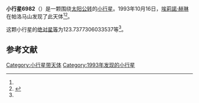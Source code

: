 {{Infobox planet
| bgcolour = #FFFFC0
| name = 6982
| symbol = 
| image = 
| caption = 
| discovery = yes
| discovery_ref = 
| discoverer = [[埃莉諾·赫琳|埃莉諾·赫琳]]
| discovery_site = [[帕洛马山|帕洛马山]] 
| discovered = 1993年10月16日
| designations = yes
| mp_name = 
| named_after = 
| alt_names = 1993 UA3/ 1933 SK / 1980 RS3 / 1984 ND / 1989 UV6
| mp_category = [[主带小行星|主带小行星]]
| orbit_ref = <ref name="a">[http://ssd.jpl.nasa.gov/sbdb.cgi?sstr=6982 6982] {{Wayback|url=http://ssd.jpl.nasa.gov/sbdb.cgi?sstr=6982 |date=20200820185411 }}，小行星數據庫瀏覽器（JPL Small-Body Database Browser）－[[美国国家航空航天局|美国国家航空航天局]]喷气推进实验室</ref>
| epoch = 2456400.5 (2013年4月18日更新)
| aphelion = {{convert|3.128572569086624|AU|km|3|abbr=on|lk=out}}
| perihelion = {{convert|2.153443194177158|AU|km|3|abbr=on}}
| semimajor = {{convert|2.641007881631891|AU|km|3|abbr=on}}
| eccentricity = 0.184613113
| period = 1567.663955 [[日|日]]<br />4.29[[儒略年|儒略年]]
| avg_speed = 
| inclination = 12.54573931726669
| asc_node = 204.7595577003009
| mean_anomaly = 
| arg_peri = 123.7377306033537
| satellites = 
| physical_characteristics = yes
| dimensions = 
| mass = 
| density = 
| surface_grav = 
| escape_velocity = 
| sidereal_day = 
| axial_tilt = 
| pole_ecliptic_lat = 
| pole_ecliptic_lon = 
| albedo = 
| temperatures= 
| temp_name1 = 
| mean_temp_1 = 
| max_temp_1 = 
| temp_name2 = 
| max_temp_2 = 
| spectral_type = 
| abs_magnitude = 123.7377306033537
}}

'''小行星6982'''（{{lang-en|6982}}）是一颗围绕[[太阳|太阳]][[公转|公转]]的[[小行星|小行星]]。1993年10月16日，[[埃莉諾·赫琳|埃莉諾·赫琳]]在帕洛马山发现了此天体<ref name="a" /><ref>{{cite news|title=小行星列表|url=http://cfa-www.harvard.edu/iau/lists/NumberedMPs.txt|accessdate=2013-07-08|newspaper=哈佛大学|archive-date=2008-05-17|archive-url=https://web.archive.org/web/20080517010638/http://cfa-www.harvard.edu/iau/lists/NumberedMPs.txt|dead-url=no}}</ref>。

这颗小行星的[[绝对星等|绝对星等]]为123.7377306033537等<ref name="a" />。

==参考文献==
{{reflist}}
{{Minor Planet Number|[[小行星6981|小行星6981]]|[[小行星6983|小行星6983]]}}

{{小天体}}

[[Category:小行星带天体|Category:小行星带天体]]
[[Category:1993年发现的小行星|Category:1993年发现的小行星]]

{{asteroid-stub}}